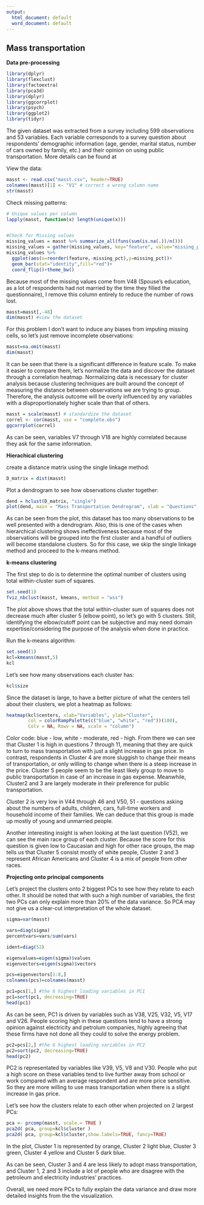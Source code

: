 ---
output:
  html_document: default
  word_document: default
---
Mass transportation
-----
**Data pre-processing**

```{r include=FALSE}
library(dplyr)
library(flexclust)
library(factoextra)
library(pca3d)
library(dplyr)
library(ggcorrplot)
library(psych)
library(ggplot2)
library(tidyr)
```

The given dataset was extracted from a survey including 599 observations and 53 variables. Each variable corresponds to a survey question about respondents' demographic information (age, gender, marital status, number of cars owned by family, etc.) and their opinion on using public transportation. More details can be found at 

View the data: 

```{r}
masst <- read.csv("masst.csv", header=TRUE)
colnames(masst)[1] <- "V1" # correct a wrong column name
str(masst)
```

Check missing patterns:

```{r}
# Unique values per column
lapply(masst, function(x) length(unique(x))) 


#Check for Missing values
missing_values = masst %>% summarize_all(funs(sum(is.na(.))/n()))
missing_values = gather(missing_values, key="feature", value="missing_pct")
missing_values %>% 
  ggplot(aes(x=reorder(feature,-missing_pct),y=missing_pct))+
  geom_bar(stat="identity",fill="red")+
  coord_flip()+theme_bw()
```

Because most of the missing values come from V48 (Spouse's education, as a lot of respondents had not married by the time they filled the questionnaire), I remove this column entirely to reduce the number of rows lost. 

```{r}
masst=masst[,-48]
dim(masst) #view the dataset
```

For this problem I don't want to induce any biases from imputing missing cells, so let's just remove incomplete observations:

```{r cache = TRUE}
masst=na.omit(masst)
dim(masst)
```

It can be seen that there is a significant difference in feature scale. To make it easier to compare them, let's normalize the data and discover the dataset through a correlation heatmap. Normalizing data is necessary for cluster analysis because clustering techniques are built around the concept of measuring the distance between observations we are trying to group. Therefore, the analysis outcome will be overly influenced by any variables with a disproportionately higher scale than that of others. 

```{r cache = TRUE}
masst = scale(masst) # standardize the dataset
correl <- cor(masst, use = "complete.obs")
ggcorrplot(correl)
```

As can be seen, variables V7 through V18 are highly correlated because they ask for the same information. 

**Hierachical clustering**

create a distance matrix using the single linkage method: 

```{r cache = TRUE}
D_matrix = dist(masst)
```

Plot a dendrogram to see how observations cluster together: 

```{r cache = TRUE}
dend = hclust(D_matrix, "single")
plot(dend, main = "Mass Transportation Dendrogram", xlab = "Questions", ylab = "Distance")
```

As can be seen from the plot, this dataset has too many observations to be well presented with a dendrogram. Also, this is one of the cases when hierarchical clustering shows ineffectiveness because most of the observations will be grouped into the first cluster and a handful of outliers will become standalone clusters. So for this case, we skip the single linkage method and proceed to the k-means method. 

**k-means clustering**

The first step to do is to determine the optimal number of clusters using total within-cluster sum of squares. 

```{r}
set.seed(1)
fviz_nbclust(masst, kmeans, method = "wss")
```

The plot above shows that the total within-cluster sum of squares does not decrease much after cluster 5 (elbow point), so let's go with 5 clusters. Still, identifying the elbow/cutoff point can be subjective and may need domain expertise/considering the purpose of the analysis when done in practice.  

Run the k-means algorithm: 

```{r}
set.seed(1)
kcl=kmeans(masst,5)
kcl
```

Let's see how many observations each cluster has: 

```{r}
kcl$size
```

Since the dataset is large, to have a better picture of what the centers tell about their clusters, we plot a heatmap as follows: 

```{r}
heatmap(kcl$centers, xlab="Variables", ylab="Cluster",
        col = colorRampPalette(c("blue", "white", "red"))(100),
        Colv = NA, Rowv = NA, scale = "column")
```

Color code: blue - low, white - moderate, red - high. From there we can see that Cluster 1 is high in questions 7 through 11, meaning that they are quick to turn to mass transportation with just a slight increase in gas price. In contrast, respondents in Cluster 4 are more sluggish to change their means of transportation, or only willing to change when there is a steep increase in the price. Cluster 5 people seem to be the least likely group to move to public transportation in case of an increase in gas expense. Meanwhile, Cluster2 and 3 are largely moderate in their preference for public transportation. 

Cluster 2 is very low in V44 through 46 and V50, 51 - questions asking about the numbers of adults, children, cars, full-time workers and household income of their families. We can deduce that this group is made up mostly of young and unmarried people. 

Another interesting insight is when looking at the last question (V52), we can see the main race group of each cluster. Because the score for this question is given low to Caucasian and high for other race groups, the map tells us that Cluster 5 consist mostly of white people, Cluster 2 and 3 represent African Americans and Cluster 4 is a mix of people from other races. 

**Projecting onto principal components**

Let's project the clusters onto 2 biggest PCs to see how they relate to each other. It should be noted that with such a high number of variables, the first two PCs can only explain more than 20% of the data variance. So PCA may not give us a clear-cut interpretation of the whole dataset.  

```{r cache = TRUE}
sigma=var(masst)

vars=diag(sigma)
percentvars=vars/sum(vars)

ident=diag(52)

eigenvalues=eigen(sigma)$values
eigenvectors=eigen(sigma)$vectors

pcs=eigenvectors[1:8,]
colnames(pcs)=colnames(masst)

pc1=pcs[1,] #the 6 highest loading variables in PC1 
pc1=sort(pc1, decreasing=TRUE)
head(pc1)
```

As can be seen, PC1 is driven by variables such as V38, V25, V32, V5, V17 and V26. People scoring high in these questions tend to have a strong opinion against electricity and petrolum companies, highly agreeing that these firms have not done all they could to solve the energy problem.  

```{r cache = TRUE}
pc2=pcs[2,] #the 6 highest loading variables in PC2
pc2=sort(pc2, decreasing=TRUE)
head(pc2)
```

PC2 is representated by variables like V39, V5, V8 and V30. People who put a high score on these variables tend to live further away from school or work compared with an average respondent and are more price sensitive. So they are more willing to use mass transportation when there is a slight increase in gas price. 

Let's see how the clusters relate to each other when projected on 2 largest PCs:

```{r}
pca <- prcomp(masst, scale.= TRUE )
pca2d( pca, group=kcl$cluster )
pca2d( pca, group=kcl$cluster,show.labels=TRUE, fancy=TRUE)
```

In the plot, Cluster 1 is represented by orange, Cluster 2 light blue, Cluster 3 green, Cluster 4 yellow and Cluster 5 dark blue. 

As can be seen, Cluster 3 and 4 are less likely to adopt mass transportation, and Cluster 1, 2 and 3 include a lot of people who are disagree with the petroleum and electricity industries' practices. 

Overall, we need more PCs to fully explain the data variance and draw more detailed insights from the the visualization. 

